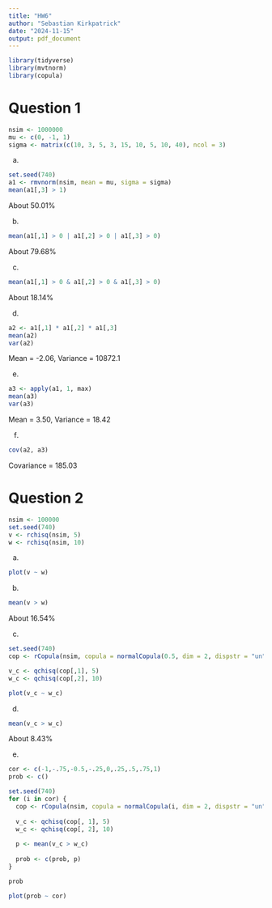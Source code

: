 ```yaml
---
title: "HW6"
author: "Sebastian Kirkpatrick"
date: "2024-11-15"
output: pdf_document
---
```


```r
library(tidyverse)
library(mvtnorm)
library(copula)
```

# Question 1

```r
nsim <- 1000000
mu <- c(0, -1, 1)
sigma <- matrix(c(10, 3, 5, 3, 15, 10, 5, 10, 40), ncol = 3)
```

a)

```r
set.seed(740)
a1 <- rmvnorm(nsim, mean = mu, sigma = sigma)
mean(a1[,3] > 1)
```
About 50.01%

b)

```r
mean(a1[,1] > 0 | a1[,2] > 0 | a1[,3] > 0)
```
About 79.68%

c)

```r
mean(a1[,1] > 0 & a1[,2] > 0 & a1[,3] > 0)
```
About 18.14%

d)

```r
a2 <- a1[,1] * a1[,2] * a1[,3]
mean(a2)
var(a2)
```
Mean = -2.06, Variance = 10872.1

e)

```r
a3 <- apply(a1, 1, max)
mean(a3)
var(a3)
```
Mean = 3.50, Variance = 18.42

f)

```r
cov(a2, a3)
```
Covariance = 185.03



# Question 2

```r
nsim <- 100000
set.seed(740)
v <- rchisq(nsim, 5)
w <- rchisq(nsim, 10)
```

a)

```r
plot(v ~ w)
```

b)

```r
mean(v > w)
```
About 16.54%

c)

```r
set.seed(740)
cop <- rCopula(nsim, copula = normalCopula(0.5, dim = 2, dispstr = "un"))

v_c <- qchisq(cop[,1], 5)
w_c <- qchisq(cop[,2], 10)

plot(v_c ~ w_c)
```

d)

```r
mean(v_c > w_c)
```
About 8.43%

e)

```r
cor <- c(-1,-.75,-0.5,-.25,0,.25,.5,.75,1)
prob <- c()

set.seed(740)
for (i in cor) {
  cop <- rCopula(nsim, copula = normalCopula(i, dim = 2, dispstr = "un"))
  
  v_c <- qchisq(cop[, 1], 5)
  w_c <- qchisq(cop[, 2], 10)
  
  p <- mean(v_c > w_c)
  
  prob <- c(prob, p)
}

prob
```

```r
plot(prob ~ cor)
```

